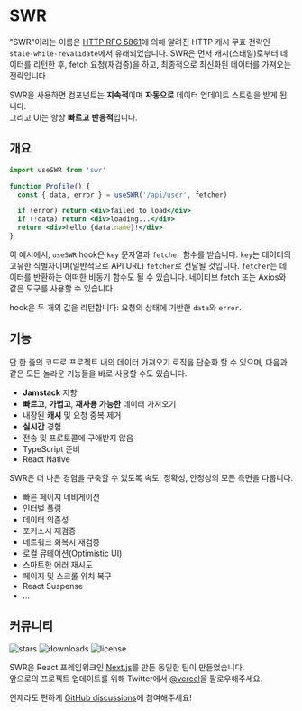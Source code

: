 
# SWR

<Features/>

"SWR"이라는 이름은 [HTTP RFC 5861](https://tools.ietf.org/html/rfc5861)에 의해 알려진 HTTP 캐시 무효 전략인 `stale-while-revalidate`에서 유래되었습니다. 
SWR은 먼저 캐시(스태일)로부터 데이터를 리턴한 후, fetch 요청(재검증)을 하고, 최종적으로 최신화된 데이터를 가져오는 전략입니다.

<Callout emoji="✅">
  SWR을 사용하면 컴포넌트는 <strong>지속적</strong>이며 <strong>자동으로</strong> 데이터 업데이트 스트림을 받게 됩니다.
  <br/>
  그리고 UI는 항상 <strong>빠르고</strong> <strong>반응적</strong>입니다.
</Callout>

## 개요

```jsx
import useSWR from 'swr'

function Profile() {
  const { data, error } = useSWR('/api/user', fetcher)

  if (error) return <div>failed to load</div>
  if (!data) return <div>loading...</div>
  return <div>hello {data.name}!</div>
}
```

이 예시에서, `useSWR` hook은 `key` 문자열과 `fetcher` 함수를 받습니다. `key`는 데이터의 고유한 식별자이며(일반적으로 API URL) 
`fetcher`로 전달될 것입니다. `fetcher`는 데이터를 반환하는 어떠한 비동기 함수도 될 수 있습니다. 네이티브 fetch 또는 Axios와 같은 도구를 사용할 수 있습니다.

hook은 두 개의 값을 리턴합니다: 요청의 상태에 기반한 `data`와 `error`.

## 기능

단 한 줄의 코드로 프로젝트 내의 데이터 가져오기 로직을 단순화 할 수 있으며, 다음과 같은 모든 놀라운 기능들을 바로 사용할 수도 있습니다.

- **Jamstack** 지향
- **빠르고**, **가볍고**, **재사용 가능한** 데이터 가져오기
- 내장된 **캐시** 및 요청 중복 제거
- **실시간** 경험
- 전송 및 프로토콜에 구애받지 않음
- TypeScript 준비
- React Native

SWR은 더 나은 경험을 구축할 수 있도록 속도, 정확성, 안정성의 모든 측면을 다룹니다.
- 빠른 페이지 네비게이션
- 인터벌 폴링
- 데이터 의존성
- 포커스시 재검증
- 네트워크 회복시 재검증
- 로컬 뮤테이션(Optimistic UI)
- 스마트한 에러 재시도
- 페이지 및 스크롤 위치 복구
- React Suspense
- ...

## 커뮤니티

<p className="flex h-6">
  <img alt="stars" src="https://badgen.net/github/stars/vercel/swr" className="inline-block mr-2"/>
  <img alt="downloads" src="https://badgen.net/npm/dt/swr" className="inline-block mr-2"/>
  <img alt="license" src="https://badgen.net/npm/license/swr" className="inline-block mr-2"/>
</p>

SWR은 React 프레임워크인 [Next.js](https://nextjs.org)를 만든 동일한 팀이 만들었습니다.  
앞으로의 프로젝트 업데이트를 위해 Twitter에서 [@vercel](https://twitter.com/vercel)을 팔로우해주세요.

언제라도 편하게 [GitHub discussions](https://github.com/vercel/swr/discussions)에 참여해주세요!

